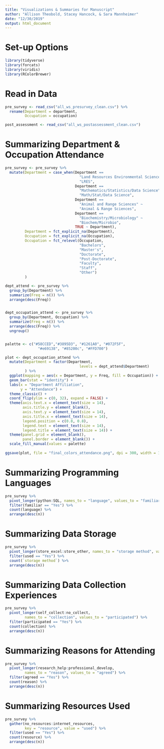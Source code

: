 ```yaml
---
title: "Visualizations & Summaries for Manuscript"
author: "Allison Theobold, Stacey Hancock, & Sara Mannheimer"
date: "12/30/2019"
output: html_document
---
```


# Set-up Options  

```r
library(tidyverse)
library(forcats)
library(viridis)
library(RColorBrewer)
```

# Read in Data  

```r
pre_survey <- read_csv("all_ws_presurvey_clean.csv") %>% 
  rename(Department = department, 
         Occupation = occupation)

post_assessment <- read_csv("all_ws_postassessment_clean.csv")

```


# Summarizing Department & Occupation Attendance

```r
pre_survey <- pre_survey %>%
  mutate(Department = case_when(Department == 
                                  "Land Resources Environmental Science" ~ 
                                  "LRES",
                                Department == 
                                  "Mathematics/Statistics/Data Science" ~ 
                                  "Math/Stat/Data Science",
                                Department == 
                                  "Animal and Range Sciences" ~ 
                                  "Animal & Range Sciences",
                                Department == 
                                  "Biochemistry/Microbiology" ~ 
                                  "Biochem/Microbio", 
                                TRUE ~ Department), 
         Department = fct_explicit_na(Department), 
         Occupation = fct_explicit_na(Occupation), 
         Occupation = fct_relevel(Occupation, 
                                  "Bachelors",
                                  "Master's",
                                  "Doctorate",
                                  "Post-Doctorate",
                                  "Faculty",
                                  "Staff",
                                  "Other")
         ) 

dept_attend <- pre_survey %>% 
  group_by(Department) %>%
  summarize(Freq = n()) %>% 
  arrange(desc(Freq)) 


dept_occupation_attend <- pre_survey %>% 
  group_by(Department, Occupation) %>%
  summarize(Freq = n()) %>% 
  arrange(desc(Freq)) %>% 
  ungroup()


palette <- c("#58CCED","#3895D3", "#1261A0", "#072F5F", 
               "#e69138", "#85200c", "#FFD700")

plot <- dept_occupation_attend %>% 
  mutate(Department = factor(Department,
                                  levels = dept_attend$Department)
         ) %>%
  ggplot(mapping = aes(x = Department, y = Freq, fill = Occupation)) + 
  geom_bar(stat = "identity") + 
  labs(x = "Department Affiliation", 
       y = "Attendance") + 
  theme_classic() +
  coord_flip(ylim = c(0, 32), expand = FALSE) + 
  theme(axis.text.x = element_text(size = 14), 
        axis.title.y = element_blank(),
        axis.text.y = element_text(size = 14),
        axis.title.x = element_text(size = 14), 
        legend.position = c(0.8, 0.8), 
        legend.text = element_text(size = 14), 
        legend.title = element_text(size = 14)) +
  theme(panel.grid = element_blank(),
        panel.border = element_blank()) + 
  scale_fill_manual(values = palette)
  
ggsave(plot, file = "final_colors_attendance.png", dpi = 300, width = 12, height = 7)
```


# Summarizing Programming Languages  

```r
pre_survey %>% 
  pivot_longer(python:SQL, names_to = "language", values_to = "familiar") %>% 
  filter(familiar == "Yes") %>% 
  count(language) %>% 
  arrange(desc(n))

```


# Summarizing Data Storage  

```r
pre_survey %>% 
  pivot_longer(store_excel:store_other, names_to = "storage method", values_to = "used") %>% 
  filter(used == "Yes") %>% 
  count(`storage method`) %>% 
  arrange(desc(n))

```


# Summarizing Data Collection Experiences

```r
pre_survey %>% 
  pivot_longer(self_collect:no_collect, 
         names_to = "collection", values_to = "participated") %>% 
  filter(participated == "Yes") %>% 
  count(collection) %>% 
  arrange(desc(n))

```


# Summarizing Reasons for Attending  

```r
pre_survey %>% 
  pivot_longer(research_help:professional_develop, 
         names_to = "reason", values_to = "agreed") %>% 
  filter(agreed == "Yes") %>% 
  count(reason) %>% 
  arrange(desc(n))

```


# Summarizing Resources Used  

```r
pre_survey %>% 
  gather(no_resources:internet_resources, 
         key = "resource", value = "used") %>% 
  filter(used == "Yes") %>% 
  count(resource) %>% 
  arrange(desc(n))

```
